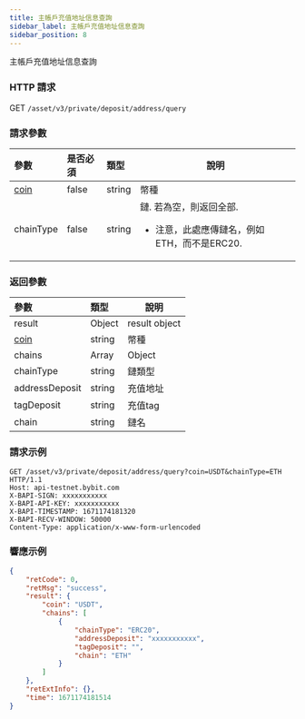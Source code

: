 ```yaml
---
title: 主帳戶充值地址信息查詢
sidebar_label: 主帳戶充值地址信息查詢
sidebar_position: 8
---
```

主帳戶充值地址信息查詢

### HTTP 請求
GET `/asset/v3/private/deposit/address/query`

### 請求參數
| 參數 | 是否必須 | 類型 | 說明|
|:----- |:-------|:-----|------ |
|[coin](../enum#coin) |false |string |幣種|
|chainType |false |string |鏈. 若為空，則返回全部.<ul><li>注意，此處應傳鏈名，例如ETH，而不是ERC20.</li></ul>|


### 返回參數
| 參數 | 類型 | 說明|
|:----- |:-----|----- |
|result|Object|result object|
|[coin](../enum#coin)|string |幣種 |
|chains|Array|Object|
|chainType|string|鏈類型|
|addressDeposit|string|充值地址|
|tagDeposit|string|充值tag|
|chain|string|鏈名|

### 請求示例

<Tabs>
<TabItem value="console" label="Console">

```http
GET /asset/v3/private/deposit/address/query?coin=USDT&chainType=ETH HTTP/1.1
Host: api-testnet.bybit.com
X-BAPI-SIGN: xxxxxxxxxxx
X-BAPI-API-KEY: xxxxxxxxxxx
X-BAPI-TIMESTAMP: 1671174181320
X-BAPI-RECV-WINDOW: 50000
Content-Type: application/x-www-form-urlencoded
```

</TabItem>
</Tabs>

### 響應示例

<Tabs>
<TabItem value="js linear" label="assets">

```json
{
    "retCode": 0,
    "retMsg": "success",
    "result": {
        "coin": "USDT",
        "chains": [
            {
                "chainType": "ERC20",
                "addressDeposit": "xxxxxxxxxxx",
                "tagDeposit": "",
                "chain": "ETH"
            }
        ]
    },
    "retExtInfo": {},
    "time": 1671174181514
}
```
</TabItem>
</Tabs>